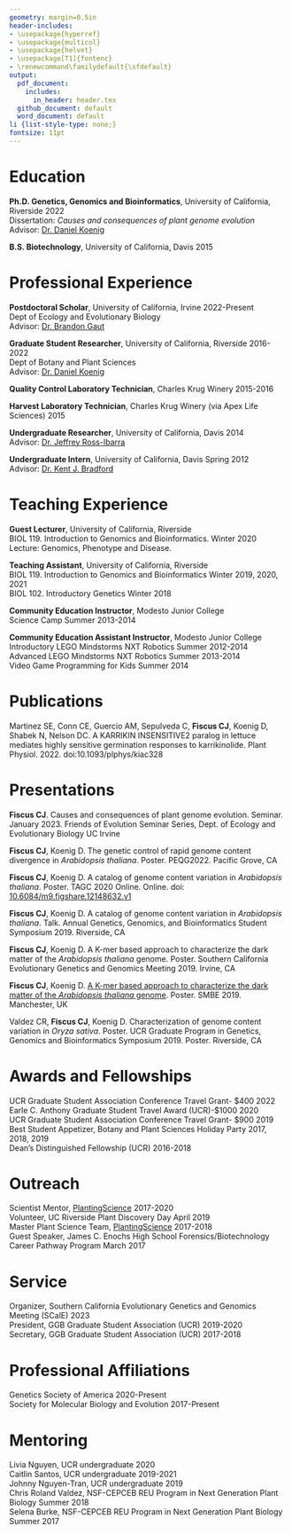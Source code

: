 ```yaml
---
geometry: margin=0.5in
header-includes: 
- \usepackage{hyperref}
- \usepackage{multicol}
- \usepackage{helvet}
- \usepackage[T1]{fontenc}
- \renewcommand\familydefault{\sfdefault} 
output:
  pdf_document:
    includes:
      in_header: header.tex
  github_document: default
  word_document: default
li {list-style-type: none;}
fontsize: 11pt
---
```

\begin{multicols}{2}
\begin{flushleft}
{\LARGE \textbf{Christopher J. Fiscus, PhD}\par}
Department of Ecology and Evolutionary Biology
University of California, Irvine
\end{flushleft}

\columnbreak

\begin{flushright}
\begin{tabular}{rp{0.22\linewidth}}
\faEnvelopeO & \href{mailto:cfiscus@uci.edu}{cfiscus@uci.edu} \\
\faTwitter & \href{https://twitter.com/fiscuscj}{@fiscuscj} \\
\faUser & \href{https://cjfiscus.github.io/}{cjfiscus.github.io} \\
\faGithub & \href{https://github.com/cjfiscus}{cjfiscus} \\
\faLinkedin & \href{https://linkedin.com/in/cjfiscus}{cjfiscus}
\end{tabular}
\end{flushright}

\end{multicols}

# Education   
**Ph.D. Genetics, Genomics and Bioinformatics**, University of California, Riverside \hfill 2022  
Dissertation: *Causes and consequences of plant genome evolution*  
Advisor: [Dr. Daniel Koenig](https://iigb.ucr.edu/koenig/)

**B.S. Biotechnology**, University of California, Davis \hfill 2015  

# Professional Experience
**Postdoctoral Scholar**, University of California, Irvine \hfill 2022-Present  
Dept of Ecology and Evolutionary Biology  
Advisor: [Dr. Brandon Gaut](https://www.faculty.uci.edu/profile.cfm?faculty_id=4561)

**Graduate Student Researcher**, University of California, Riverside \hfill 2016-2022  
Dept of Botany and Plant Sciences   
Advisor: [Dr. Daniel Koenig](https://iigb.ucr.edu/koenig/)

**Quality Control Laboratory Technician**, Charles Krug Winery \hfill 2015-2016  

**Harvest Laboratory Technician**, Charles Krug Winery (via Apex Life Sciences) \hfill 2015 

**Undergraduate Researcher**, University of California, Davis \hfill 2014  
Advisor: [Dr. Jeffrey Ross-Ibarra](https://biology.ucdavis.edu/people/jeffrey-ross-ibarra)  

**Undergraduate Intern**, University of California, Davis \hfill Spring 2012  
Advisor: [Dr. Kent J. Bradford](https://www.plantsciences.ucdavis.edu/people/kent-bradford) 

# Teaching Experience
**Guest Lecturer**, University of California, Riverside  
BIOL 119. Introduction to Genomics and Bioinformatics. \hfill Winter 2020   
Lecture: Genomics, Phenotype and Disease. 

**Teaching Assistant**, University of California, Riverside  
BIOL 119. Introduction to Genomics and Bioinformatics \hfill Winter 2019, 2020, 2021   
BIOL 102. Introductory Genetics \hfill Winter 2018 

**Community Education Instructor**, Modesto Junior College   
Science Camp \hfill Summer 2013-2014 

**Community Education Assistant Instructor**, Modesto Junior College  
Introductory LEGO Mindstorms NXT Robotics \hfill Summer 2012-2014   
Advanced LEGO Mindstorms NXT Robotics \hfill Summer 2013-2014  
Video Game Programming for Kids \hfill Summer 2014  

# Publications
<!-- use PLoS Genetics citation style but add all authors -->
Martinez SE, Conn CE, Guercio AM, Sepulveda C, **Fiscus CJ**, Koenig D, Shabek N, Nelson DC. A KARRIKIN INSENSITIVE2 paralog in lettuce mediates highly sensitive germination responses to karrikinolide. Plant Physiol. 2022. doi:10.1093/plphys/kiac328

<!-- ### NON-PEER REVIEWED PUBLICATIONS -->
<!-- **Fiscus CJ** (2015) [Data Reproducibility: The Chink in Science's Armor](https://aggietranscript.ucdavis.edu/data-reproducibility-the-chink-in-sciences-armor/) *The Aggie Transcript* --> 

# Presentations
**Fiscus CJ**. Causes and consequences of plant genome evolution. Seminar. January 2023.  Friends of Evolution Seminar Series, Dept. of Ecology and Evolutionary Biology UC Irvine  

<!-- Koenig D+, **Fiscus CJ**, Abberton M, Close TJ, Muñoz-Amatriaín M, Oyatomi O. A genetic framework to understand climate adaptation in cowpea. Oral. PAG30. San Diego, CA --> 

<!-- Koenig D+, **Fiscus CJ**. Understanding variation in the rate of genomic change in *Arabidopsis thaliana*. Oral. PAG30 San Diego, CA --> 

**Fiscus CJ**, Koenig D. The genetic control of rapid genome content divergence in *Arabidopsis thaliana*. Poster. PEQG2022. Pacific Grove, CA  

**Fiscus CJ**, Koenig D. A catalog of genome content variation in *Arabidopsis thaliana*. Poster. TAGC 2020 Online. Online. doi: [10.6084/m9.figshare.12148632.v1](https://doi.org/10.6084/m9.figshare.12148632.v1)

<!-- Landis JB, Brown KE, Marzolino J, Guercio A, **Fiscus CJ**, Koenig D+. [The genomic basis of adaptation in a ninety year long barley experiment.](https://genetics-gsa.org/tagc-2020/wp-content/uploads/sites/4/2020/04/200421-TAGC20-Abstract-Book-v1a.pdf) Oral. TAGC 2020 Online. Online. --> 

<!-- Landis JB, **Fiscus CJ**, Guercio A, Koenig D+. [The genetic architecture of adaptation in the long term barley composite cross experiments.](https://plan.core-apps.com/pag_2020/abstract/6f7bedec-7049-40b5-a8c3-d18eb5a858eb). Talk. PAG XXVIII. San Diego, CA --> 

**Fiscus CJ**, Koenig D. A catalog of genome content variation in *Arabidopsis thaliana*. Talk. Annual Genetics, Genomics, and Bioinformatics Student Symposium 2019. Riverside, CA  

**Fiscus CJ**, Koenig D. A K-mer based approach to characterize the dark matter of the *Arabidopsis thaliana* genome. Poster. Southern California Evolutionary Genetics and Genomics Meeting 2019. Irvine, CA  

**Fiscus CJ**, Koenig D. [A K-mer based approach to characterize the dark matter of the *Arabidopsis thaliana* genome](http://smbe2019.org/media/1058/smbe-2019-abstract-book.pdf). Poster. SMBE 2019. Manchester, UK  

<!-- Landis JB+, Nguyen J, Villamor I, Guercio A, **Fiscus CJ**, Quigley M, Ophelders T, Eithun M, Munch E, Chitwood D, Koenig D. [Integrating next-generation high resolution phenotype acquisition with genotypes to study adaptation in barley (Hordeum vulgare)](https://2019.botanyconference.org/engine/search/365.html?func=detail&aid=365). Oral. Botany 2019. Tucson, AZ -->

Valdez CR, **Fiscus CJ**, Koenig D. Characterization of genome content variation in *Oryza sativa*. Poster. UCR Graduate Program in Genetics, Genomics and Bioinformatics Symposium 2019. Poster. Riverside, CA  

<!-- Landis JB+, Guercio AM, **Fiscus CJ**, Koenig D. [Phenotypic variation and genetic control of long-term success in a near century long study of barley (Hordeum vulgare)](http://2018.botanyconference.org/engine/search/index.php?func=detail&aid=294). Oral. Botany 2018. Rochester, MN --> 

<!-- Landis JB+, **Fiscus CJ**, Guercio AM, Koenig D. [Elucidating the genetic control of long-term success in a near century long study of barley (Hordeum vulgare)](https://www.evolutionmeetings.org/uploads/4/8/8/0/48804503/final_evol2017_program.pdf). Oral. Evolution 2017. Portland, OR --> 

# Awards and Fellowships
UCR Graduate Student Association Conference Travel Grant- $400 \hfill 2022  
Earle C. Anthony Graduate Student Travel Award (UCR)-$1000 \hfill 2020  
UCR Graduate Student Association Conference Travel Grant- $900 \hfill 2019  
Best Student Appetizer, Botany and Plant Sciences Holiday Party \hfill 2017, 2018, 2019    
Dean's Distinguished Fellowship (UCR) \hfill 2016-2018   
<!-- California Highway Patrol 11-99 Foundation Scholarship \hfill 2011-2015 --> 

# Outreach
Scientist Mentor, [PlantingScience](https://www.plantingscience.org/) \hfill 2017-2020    
Volunteer, UC Riverside Plant Discovery Day \hfill April 2019   
<!-- National History Day Judge, Riverside Unified School District \hfill January 2018 --> 
Master Plant Science Team, [PlantingScience](https://www.plantingscience.org/) \hfill 2017-2018    
Guest Speaker, James C. Enochs High School Forensics/Biotechnology Career Pathway Program \hfill March 2017  
<!-- Design / Core Values Judge, FIRST LEGO League \hfill 2010-2014 --> 

# Service
Organizer, Southern California Evolutionary Genetics and Genomics Meeting (SCalE) \hfill 2023  
President, GGB Graduate Student Association (UCR) \hfill 2019-2020  
Secretary, GGB Graduate Student Association (UCR) \hfill 2017-2018

# Professional Affiliations
Genetics Society of America \hfill 2020-Present   
Society for Molecular Biology and Evolution \hfill 2017-Present   
<!-- Botanical Society of America \hfill 2017-2019  --> 

# Mentoring
Livia Nguyen, UCR undergraduate \hfill 2020   
Caitlin Santos, UCR undergraduate \hfill 2019-2021    
<!-- Kirsten Trimble, NSF-CEPCEB REU Program in Next Generation Plant Biology \hfill Summer 2019 -->
Johnny Nguyen-Tran, UCR undergraduate \hfill 2019      
Chris Roland Valdez, NSF-CEPCEB REU Program in Next Generation Plant Biology \hfill Summer 2018  
Selena Burke, NSF-CEPCEB REU Program in Next Generation Plant Biology \hfill Summer 2017  

